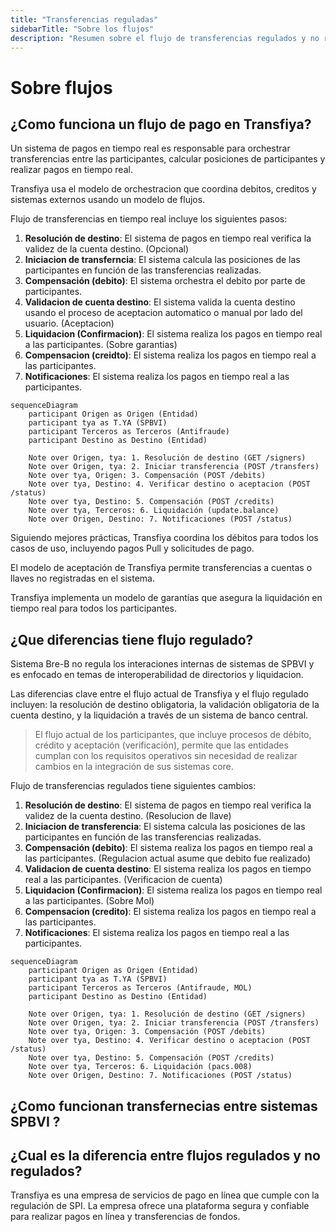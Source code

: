 ```yaml
---
title: "Transferencias reguladas"
sidebarTitle: "Sobre los flujos"
description: "Resumen sobre el flujo de transferencias regulados y no regulados"
---
```


# Sobre flujos

## ¿Como funciona un flujo de pago en Transfiya?

Un sistema de pagos en tiempo real es responsable para orchestrar transferencias entre las participantes, calcular posiciones de participantes y realizar pagos en tiempo real.

Transfiya usa el modelo de orchestracion que coordina debitos, creditos y sistemas externos usando un modelo de flujos.



Flujo de transferencias en tiempo real incluye los siguientes pasos:
1. **Resolución de destino**: El sistema de pagos en tiempo real verifica la validez de la cuenta destino. (Opcional)
2. **Iniciacion de transferncia**: El sistema calcula las posiciones de las participantes en función de las transferencias realizadas.
3. **Compensación (debito)**: El sistema orchestra el debito por parte de participantes.
4. **Validacion de cuenta destino**: El sistema valida la cuenta destino usando el proceso de aceptacion automatico o manual por lado del usuario. (Aceptacion)
5. **Liquidacion (Confirmacion)**: El sistema realiza los pagos en tiempo real a las participantes. (Sobre garantias)
6. **Compensacion (creidto)**: El sistema realiza los pagos en tiempo real a las participantes.
7. **Notificaciones**: El sistema realiza los pagos en tiempo real a las participantes.


```mermaid
sequenceDiagram
    participant Origen as Origen (Entidad)
    participant tya as T.YA (SPBVI)
    participant Terceros as Terceros (Antifraude)
    participant Destino as Destino (Entidad)

    Note over Origen, tya: 1. Resolución de destino (GET /signers)
    Note over Origen, tya: 2. Iniciar transferencia (POST /transfers)
    Note over tya, Origen: 3. Compensación (POST /debits)
    Note over tya, Destino: 4. Verificar destino o aceptacion (POST /status)
    Note over tya, Destino: 5. Compensación (POST /credits)
    Note over tya, Terceros: 6. Liquidación (update.balance)
    Note over Origen, Destino: 7. Notificaciones (POST /status)
```

Siguiendo mejores prácticas, Transfiya coordina los débitos para todos los casos de uso, incluyendo pagos Pull y solicitudes de pago.

El modelo de aceptación de Transfiya permite transferencias a cuentas o llaves no registradas en el sistema.

Transfiya implementa un modelo de garantías que asegura la liquidación en tiempo real para todos los participantes.

## ¿Que diferencias tiene flujo regulado?

Sistema Bre-B no regula los interaciones internas de sistemas de SPBVI y es enfocado en temas de interoperabilidad de directorios y liquidacion.

Las diferencias clave entre el flujo actual de Transfiya y el flujo regulado incluyen: la resolución de destino obligatoria, la validación obligatoria de la cuenta destino, y la liquidación a través de un sistema de banco central.

> El flujo actual de los participantes, que incluye procesos de débito, crédito y aceptación (verificación), permite que las entidades cumplan con los requisitos operativos sin necesidad de realizar cambios en la integración de sus sistemas core.

Flujo de transferencias regulados tiene siguientes cambios:
1. **Resolución de destino**: El sistema de pagos en tiempo real verifica la validez de la cuenta destino. (Resolucion de llave)
2. **Iniciacion de transferencia**: El sistema calcula las posiciones de las participantes en función de las transferencias realizadas.
3. **Compensación (debito)**: El sistema realiza los pagos en tiempo real a las participantes. (Regulacion actual asume que debito fue realizado)
4. **Validacion de cuenta destino**: El sistema realiza los pagos en tiempo real a las participantes. (Verificacion de cuenta)
5. **Liquidacion (Confirmacion)**: El sistema realiza los pagos en tiempo real a las participantes. (Sobre Mol)
6. **Compensacion (credito)**: El sistema realiza los pagos en tiempo real a las participantes.
7. **Notificaciones**: El sistema realiza los pagos en tiempo real a las participantes.

```mermaid
sequenceDiagram
    participant Origen as Origen (Entidad)
    participant tya as T.YA (SPBVI)
    participant Terceros as Terceros (Antifraude, MOL)
    participant Destino as Destino (Entidad)

    Note over Origen, tya: 1. Resolución de destino (GET /signers)
    Note over Origen, tya: 2. Iniciar transferencia (POST /transfers)
    Note over tya, Origen: 3. Compensación (POST /debits)
    Note over tya, Destino: 4. Verificar destino o aceptacion (POST /status)
    Note over tya, Destino: 5. Compensación (POST /credits)
    Note over tya, Terceros: 6. Liquidación (pacs.008)
    Note over Origen, Destino: 7. Notificaciones (POST /status)
```


## ¿Como funcionan transfernecias entre sistemas SPBVI ?




## ¿Cual es la diferencia entre flujos regulados y no regulados?

Transfiya es una empresa de servicios de pago en línea que cumple con la regulación de SPI. La empresa ofrece una plataforma segura y confiable para realizar pagos en línea y transferencias de fondos.
